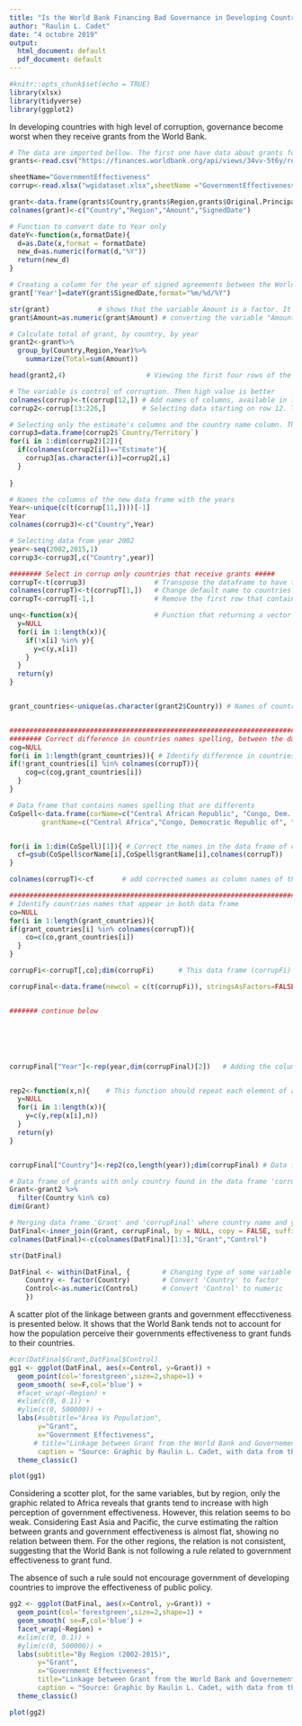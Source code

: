 ```yaml
---
title: "Is the World Bank Financing Bad Governance in Developing Countries?"
author: "Raulin L. Cadet"
date: "4 octobre 2019"
output:
  html_document: default
  pdf_document: default
---
```



```r
#knitr::opts_chunk$set(echo = TRUE)
library(xlsx)
library(tidyverse)
library(ggplot2)

```

In developing countries with high level of corruption, governance become worst when they receive grants from the World Bank. 


```r
# The data are imported bellow. The first one have data about grants fom the World. The second have the index of control for corruption. Higher index of control for corruption is a better performance.
grants<-read.csv("https://finances.worldbank.org/api/views/34vv-5t6y/rows.csv?accessType=DOWNLOAD&bom=true&format=true")

sheetName="GovernmentEffectiveness"
corrup<-read.xlsx("wgidataset.xlsx",sheetName ="GovernmentEffectiveness" ) #"ControlofCorruption" Source: https://info.worldbank.org/governance/wgi/Home/downLoadFile?fileName=wgidataset.xlsx

```


```r
grant<-data.frame(grants$Country,grants$Region,grants$Original.Principal.Amount,grants$Agreement.Signing.Date)
colnames(grant)<-c("Country","Region","Amount","SignedDate")

# Function to convert date to Year only
dateY<-function(x,formatDate){      
  d=as.Date(x,format = formatDate)
  new_d=as.numeric(format(d,"%Y"))
  return(new_d)
}

# Creating a column for the year of signed agreements between the World Bank and the beneficiaries of grants.
grant['Year']=dateY(grant$SignedDate,format="%m/%d/%Y")

str(grant)            # shows that the variable Amount is a factor. It should be numeric.
grant$Amount=as.numeric(grant$Amount) # converting the variable "Amount" as numeric
```


```r
# Calculate total of grant, by country, by year
grant2<-grant%>%
  group_by(Country,Region,Year)%>%
    summarize(Total=sum(Amount))

head(grant2,4)                    # Viewing the first four rows of the data frame 'grant2'
```


```r
# The variable is control of corruption. Then high value is better
colnames(corrup)<-t(corrup[12,]) # Add names of columns, available in line 12.
corrup2<-corrup[13:226,]         # Selecting data starting on row 12. The rows above 12 do not contain data, but title information.

# Selecting only the estimate's columns and the country name column. They provide the index data. The other columns are other statistics about the index.
corrup3=data.frame(corrup2$`Country/Territory`)
for(i in 1:dim(corrup2)[2]){
  if(colnames(corrup2[i])=="Estimate"){
    corrup3[as.character(i)]=corrup2[,i]
  }
  
}

# Names the columns of the new data frame with the years
Year<-unique(c(t(corrup[11,])))[-1]
Year
colnames(corrup3)<-c("Country",Year)

# Selecting data from year 2002
year<-seq(2002,2015,1)
corrup3<-corrup3[,c("Country",year)]

######## Select in corrup only countries that receive grants #####
corrupT<-t(corrup3)                 # Transpose the dataframe to have the countries name in columns
colnames(corrupT)<-t(corrupT[1,])   # Change default name to countries name which are in row 1.
corrupT<-corrupT[-1,]               # Remove the first row that contains the countries names

unq<-function(x){                   # Function that returning a vector of unique values separated by comma
  y=NULL
  for(i in 1:length(x)){
    if(!x[i] %in% y){
      y=c(y,x[i])
    }
  }
  return(y)
}


grant_countries<-unique(as.character(grant2$Country)) # Names of countries that receive grants from 2002 to 2015


###########################################################################################
######## Correct difference in countries names spelling, between the dataframe ############
cog=NULL
for(i in 1:length(grant_countries)){ # Identify difference in countries names in the two data frame
if(!grant_countries[i] %in% colnames(corrupT)){
    cog=c(cog,grant_countries[i])
  }
}

# Data frame that contains names spelling that are differents
CoSpell<-data.frame(corName=c("Central African Republic", "Congo, Dem. Rep.","Congo, Rep.","Lao PDR","Micronesia, Fed. Sts.","SÃ£o TomÃ© and Principe","Yemen, Rep.","CÃ´te d'Ivoire"),
        grantName=c("Central Africa","Congo, Democratic Republic of", "Congo, Republic of","Lao People's Democratic Republic","Micronesia, Federated States of","Sao Tome and Principe","Yemen, Republic of","Cote d'Ivoire"))


for(i in 1:dim(CoSpell)[1]){ # Correct the names in the data frame of control for corruption
  cf=gsub(CoSpell$corName[i],CoSpell$grantName[i],colnames(corrupT))
}

colnames(corrupT)<-cf       # add corrected names as column names of the data frame of control for corruption

##########################################################################################
# Identify countries names that appear in both data frame
co=NULL
for(i in 1:length(grant_countries)){ 
if(grant_countries[i] %in% colnames(corrupT)){
    co=c(co,grant_countries[i])
  }
}

corrupFi<-corrupT[,co];dim(corrupFi)      # This data frame (corrupFi) has 62 countries found in grant2 

corrupFinal<-data.frame(newcol = c(t(corrupFi)), stringsAsFactors=FALSE) # Create a data frame of one column, with data of control of corruption for all countries that receive grants from the WB.


####### continue below






corrupFinal["Year"]<-rep(year,dim(corrupFinal)[2])   # Adding the column of the year to the new data frame.


rep2<-function(x,n){    # This function should repeat each element of a vector n times 
  y=NULL
  for(i in 1:length(x)){
    y=c(y,rep(x[i],n))
  }
  return(y)
}


corrupFinal["Country"]<-rep2(co,length(year));dim(corrupFinal) # Data frame with index of control for corruption, for countries that receive grant from the World Bank.

# Data frame of grants with only country found in the data frame 'corrupFinal'. However, data are not available for some years, for some countries. That's why they do not have the same number of rows.            
Grant<-grant2 %>%            
  filter(Country %in% co)
dim(Grant)
```



```r
# Merging data frame 'Grant' and 'corrupFinal' where country name and year are the same
DatFinal<-inner_join(Grant, corrupFinal, by = NULL, copy = FALSE, suffix = c(".grant", ".corrup") )
colnames(DatFinal)<-c(colnames(DatFinal)[1:3],"Grant","Control")
```

```r
str(DatFinal)

DatFinal <- within(DatFinal, {        # Changing type of some variable in 'DatFinal'   
    Country <- factor(Country)        # Convert 'Country' to factor
    Control<-as.numeric(Control)      # Convert 'Control' to numeric
    })

```


A scatter plot of the linkage between grants and government effecctiveness is presented below. It shows that the World Bank tends not to account for how the population perceive their governments effectiveness to grant funds to their countries.

```r
#cor(DatFinal$Grant,DatFinal$Control)
gg1 <- ggplot(DatFinal, aes(x=Control, y=Grant)) + 
  geom_point(col='forestgreen',size=2,shape=1) + 
  geom_smooth( se=F,col='blue') + 
  #facet_wrap(~Region) +
  #xlim(c(0, 0.1)) + 
  #ylim(c(0, 500000)) + 
  labs(#subtitle="Area Vs Population", 
       y="Grant", 
       x="Government Effectiveness", 
      # title="Linkage between Grant from the World Bank and Governement Effectiveness", 
       caption = "Source: Graphic by Raulin L. Cadet, with data from the World Bank")+
  theme_classic()

plot(gg1)

```

Considering a scotter plot, for the same variables, but by region, only the graphic related to Africa reveals that grants tend to increase with high perception of government effectiveness. However, this relation seems to bo weak. Considering East Asia and Pacific, the curve estimating the raltion between grants and government effectiveness is almost flat, showing no relation between them. For the other regions, the relation is not consistent, suggesting that the World Bank is not following a rule related to government effectiveness to grant fund.

The absence of such a rule sould not encourage government of developing countries to improve the effectiveness of public policy.

```r
gg2 <- ggplot(DatFinal, aes(x=Control, y=Grant)) + 
  geom_point(col='forestgreen',size=2,shape=1) + 
  geom_smooth( se=F,col='blue') + 
  facet_wrap(~Region) +
  #xlim(c(0, 0.1)) + 
  #ylim(c(0, 500000)) + 
  labs(subtitle="By Region (2002-2015)", 
       y="Grant", 
       x="Government Effectiveness", 
       title="Linkage between Grant from the World Bank and Governement Effectiveness", 
       caption = "Source: Graphic by Raulin L. Cadet, with data from the World Bank")+
  theme_classic()

plot(gg2)

```

